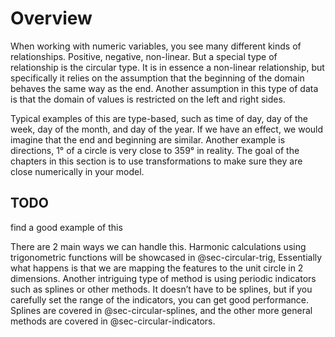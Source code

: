 # Overview {#sec-circular}

When working with numeric variables, you see many different kinds of relationships. Positive, negative, non-linear. But a special type of relationship is the circular type. It is in essence a non-linear relationship, but specifically it relies on the assumption that the beginning of the domain behaves the same way as the end. Another assumption in this type of data is that the domain of values is restricted on the left and right sides.

Typical examples of this are type-based, such as time of day, day of the week, day of the month, and day of the year. If we have an effect, we would imagine that the end and beginning are similar. Another example is directions, 1° of a circle is very close to 359° in reality. The goal of the chapters in this section is to use transformations to make sure they are close numerically in your model.

::: {.callout-caution}
# TODO

find a good example of this
:::

There are 2 main ways we can handle this. Harmonic calculations using trigonometric functions will be showcased in @sec-circular-trig, Essentially what happens is that we are mapping the features to the unit circle in 2 dimensions. Another intriguing type of method is using periodic indicators such as splines or other methods. It doesn't have to be splines, but if you carefully set the range of the indicators, you can get good performance. Splines are covered in @sec-circular-splines, and the other more general methods are covered in @sec-circular-indicators.
